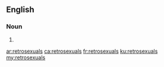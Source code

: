 ==English==

===Noun===
{{head|en|noun plural form}}

# {{plural of|retrosexual|lang=en}}

[[ar:retrosexuals]]
[[ca:retrosexuals]]
[[fr:retrosexuals]]
[[ku:retrosexuals]]
[[my:retrosexuals]]